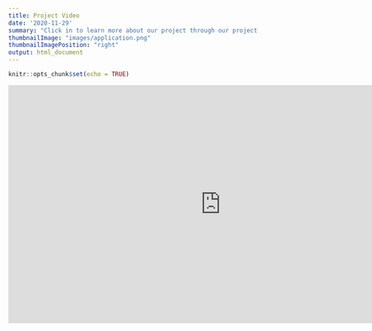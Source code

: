 ```yaml
---
title: Project Video
date: '2020-11-29'
summary: "Click in to learn more about our project through our project video and application walkthrough"
thumbnailImage: "images/application.png"
thumbnailImagePosition: "right"
output: html_document
---
```


```r
knitr::opts_chunk$set(echo = TRUE)
```

<iframe width="854" height="480" src="https://www.youtube.com/embed/TX1KCPW6b5E?playlist=TX1KCPW6b5E&loop=1" frameborder="0" allow="accelerometer; autoplay; clipboard-write; encrypted-media; gyroscope; picture-in-picture" allowfullscreen></iframe>